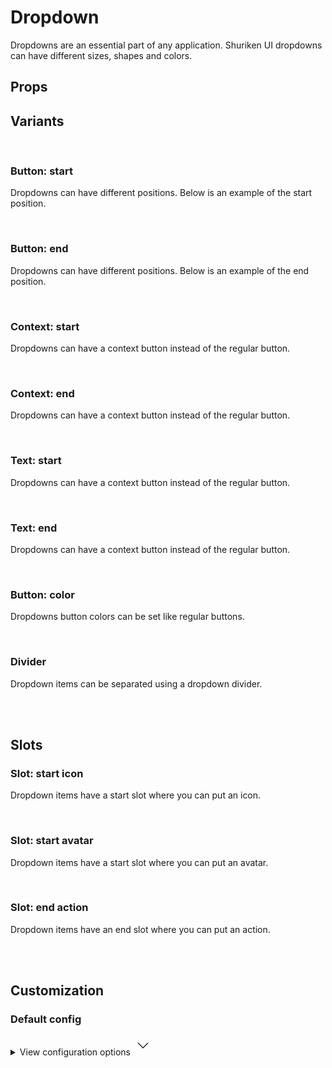 
<Meta of={DropdownStories} />

# Dropdown

Dropdowns are an essential part of any application. Shuriken UI dropdowns can have different sizes, shapes and colors.

<Primary />

## Props

<Controls />

## Variants

<br />

### Button: start

Dropdowns can have different positions. Below is an example of the start position.

<div className="flex items-end gap-2 bg-slate-100 dark:bg-slate-900 p-6 rounded-sm">
  <Story of={DropdownStories.Main} />
</div>

<br />

### Button: end

Dropdowns can have different positions. Below is an example of the end position.

<div className="flex items-end gap-2 bg-slate-100 dark:bg-slate-900 p-6 rounded-sm" style={{'flex-direction': 'row-reverse'}}>
  <Story of={DropdownStories.ButtonEnd} />
</div>

<br />

### Context: start

Dropdowns can have a context button instead of the regular button.

<div className="flex items-end gap-2 bg-slate-100 dark:bg-slate-900 p-6 rounded-sm">
  <Story of={DropdownStories.ContextStart} />
</div>

<br />

### Context: end

Dropdowns can have a context button instead of the regular button.

<div className="flex items-end gap-2 bg-slate-100 dark:bg-slate-900 p-6 rounded-sm" style={{'flex-direction': 'row-reverse'}}>
  <Story of={DropdownStories.ContextEnd} />
</div>

<br />

### Text: start

Dropdowns can have a context button instead of the regular button.

<div className="flex items-end gap-2 bg-slate-100 dark:bg-slate-900 p-6 rounded-sm">
  <Story of={DropdownStories.TextStart} />
</div>

<br />

### Text: end

Dropdowns can have a context button instead of the regular button.

<div className="flex items-end gap-2 bg-slate-100 dark:bg-slate-900 p-6 rounded-sm" style={{'flex-direction': 'row-reverse'}}>
  <Story of={DropdownStories.TextEnd} />
</div>

<br />

### Button: color

Dropdowns button colors can be set like regular buttons.

<div className="flex items-end gap-2 bg-slate-100 dark:bg-slate-900 p-6 rounded-sm">
  <Story of={DropdownStories.ButtonColor} />
</div>

<br />

### Divider

Dropdown items can be separated using a dropdown divider.

<div className="flex items-end gap-2 bg-slate-100 dark:bg-slate-900 p-6 rounded-sm">
  <Story of={DropdownStories.Divider} />
</div>

<br />
<br />

## Slots

### Slot: start icon

Dropdown items have a start slot where you can put an icon.

<div className="flex items-end gap-2 bg-slate-100 dark:bg-slate-900 p-6 rounded-sm">
  <Story of={DropdownStories.SlotIcon} />
</div>

<br />

### Slot: start avatar

Dropdown items have a start slot where you can put an avatar.

<div className="flex items-end gap-2 bg-slate-100 dark:bg-slate-900 p-6 rounded-sm">
  <Story of={DropdownStories.SlotAvatar} />
</div>

<br />

### Slot: end action

Dropdown items have an end slot where you can put an action.

<div className="flex items-end gap-2 bg-slate-100 dark:bg-slate-900 p-6 rounded-sm">
  <Story of={DropdownStories.SlotAction} />
</div>

<br />
<br />

## Customization

### Default config

<div className="relative">
  <details className="relative bg-slate-50 border border-slate-200 rounded-lg p-4 [&>summary>svg]:open:-rotate-180">
    <summary className="list-none cursor-pointer">
      <span className="font-sans text-slate-500">View configuration options</span>
      <svg
        className="w-5 h-5 text-slate-500 absolute top-5 end-4 transition-transform duration-300"
        xmlns="http://www.w3.org/2000/svg"
        width="32"
        height="32"
        viewBox="0 0 24 24"
      >
        <path
          fill="none"
          stroke="currentColor"
          strokeLinecap="round"
          strokeLinejoin="round"
          strokeWidth="2"
          d="m6 9l6 6l6-6"
        />
      </svg>
    </summary>

    <div className="!mt-4">
      <pre >
        {JSON.stringify(defaultConfig, null, 2)}
      </pre>
    </div>

  </details>
</div>